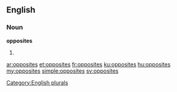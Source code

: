 ==English==

===Noun===
'''opposites'''

# {{plural of|[[opposite]]}}

[[Category:English plurals]]

[[ar:opposites]]
[[et:opposites]]
[[fr:opposites]]
[[ku:opposites]]
[[hu:opposites]]
[[my:opposites]]
[[simple:opposites]]
[[sv:opposites]]